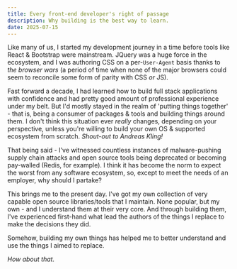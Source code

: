 ```yaml
---
title: Every front-end developer's right of passage
description: Why building is the best way to learn.
date: 2025-07-15
---
```


Like many of us, I started my development journey in a time before tools like React & Bootstrap were mainstream.
JQuery was a huge force in the ecosystem, and I was authoring CSS on a per-`User-Agent` basis thanks to _the browser wars_
(a period of time when none of the major browsers could seem to reconcile some form of parity with CSS _or_ JS).

Fast forward a decade, I had learned how to build full stack applications with confidence and had pretty good amount
of professional experience under my belt. But I'd mostly stayed in the realm of 'putting things together' - that is,
being a consumer of packages & tools and building things around them. I don't think this situation ever _really_ changes,
depending on your perspective, unless you're willing to build your own OS & supported ecosystem from scratch. _Shout-out to Andreas Kling!_

That being said - I've witnessed countless instances of malware-pushing supply chain attacks and open source tools being
deprecated or becoming pay-walled (Redis, for example). I think it has become the norm to expect the worst from any software
ecosystem, so, except to meet the needs of an employer, why should I partake?

This brings me to the present day. I've got my own collection of very capable open source libraries/tools that I maintain.
None popular, but my own - and I understand them at their very core. And through building them, I've experienced first-hand
what lead the authors of the things I replace to make the decisions they did.

Somehow, building my own things has helped me to better understand and use the things I aimed to replace.

_How about that._
